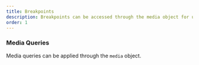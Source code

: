 ```yaml
---
title: Breakpoints
description: Breakpoints can be accessed through the media object for use in styles
order: 1
---
```




<CodeDocsHeader
	name="@atlaskit/primitives"
	repository="https://bitbucket.org/atlassian/atlassian-frontend-mirror"
	directoryName="primitives"
/>

### Media Queries

Media queries can be applied through the `media` object.

<MediaQueriesTable />
